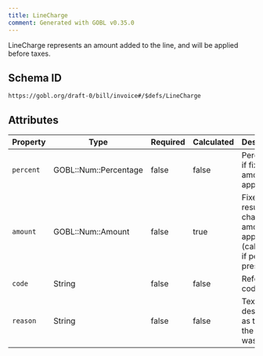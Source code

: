 ```yaml
---
title: LineCharge
comment: Generated with GOBL v0.35.0
---
```


LineCharge represents an amount added to the line, and will be applied before taxes.

## Schema ID

`https://gobl.org/draft-0/bill/invoice#/$defs/LineCharge`

## Attributes

| Property  | Type                  | Required | Calculated | Description                                                                |
|-----------|-----------------------|----------|------------|----------------------------------------------------------------------------|
| `percent` | GOBL::Num::Percentage | false    | false      | Percentage if fixed amount not applied                                     |
| `amount`  | GOBL::Num::Amount     | false    | true       | Fixed or resulting charge amount to apply (calculated if percent present). |
| `code`    | String                | false    | false      | Reference code.                                                            |
| `reason`  | String                | false    | false      | Text description as to why the charge was applied                          |

